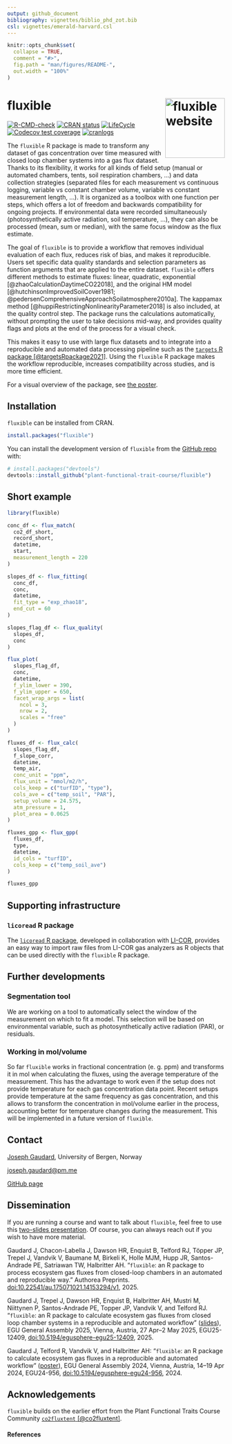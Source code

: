 ```yaml
---
output: github_document
bibliography: vignettes/biblio_phd_zot.bib
csl: vignettes/emerald-harvard.csl
---
```


<!-- README.md is generated from README.Rmd. Please edit that file -->

```r
knitr::opts_chunk$set(
  collapse = TRUE,
  comment = "#>",
  fig.path = "man/figures/README-",
  out.width = "100%"
)
```

<!-- # `fluxible` -->
# fluxible <a href="https://plant-functional-trait-course.github.io/fluxible/index.html"><img src="man/figures/logo.png" align="right" height="138" alt="fluxible website" /></a>

<!-- badges: start -->
[![R-CMD-check](https://github.com/Plant-Functional-Trait-Course/fluxible/actions/workflows/R-CMD-check.yaml/badge.svg)](https://github.com/Plant-Functional-Trait-Course/fluxible/actions/workflows/R-CMD-check.yaml)
[![CRAN status](https://www.r-pkg.org/badges/version/fluxible)](https://CRAN.R-project.org/package=fluxible)
[![LifeCycle](https://img.shields.io/badge/lifecycle-stable-green)](https://lifecycle.r-lib.org/articles/stages.html#stable)
[![Codecov test coverage](https://codecov.io/gh/Plant-Functional-Trait-Course/fluxible/graph/badge.svg)](https://app.codecov.io/gh/Plant-Functional-Trait-Course/fluxible)
[![cranlogs](https://cranlogs.r-pkg.org/badges/fluxible)](https://cran.r-project.org/package=fluxible)
<!-- badges: end -->

The `fluxible` R package is made to transform any dataset of gas concentration over time measured with closed loop chamber systems into a gas flux dataset.
<!-- It was originally made to be used with a closed loop chamber system connected to a gas analyzer. -->
Thanks to its flexibility, it works for all kinds of field setup (manual or automated chambers, tents, soil respiration chambers, ...) and data collection strategies (separated files for each measurement vs continuous logging, variable vs constant chamber volume, variable vs constant measurement length, ...).
It is organized as a toolbox with one function per steps, which offers a lot of freedom and backwards compatibility for ongoing projects.
If environmental data were recorded simultaneously (photosynthetically active radiation, soil temperature, ...), they can also be processed (mean, sum or median), with the same focus window as the flux estimate.

The goal of `fluxible` is to provide a workflow that removes individual evaluation of each flux, reduces risk of bias, and makes it reproducible.
Users set specific data quality standards and selection parameters as function arguments that are applied to the entire dataset.
`fluxible` offers different methods to estimate fluxes: linear, quadratic, exponential [@zhaoCalculationDaytimeCO22018], and the original HM model [@hutchinsonImprovedSoilCover1981; @pedersenComprehensiveApproachSoilatmosphere2010a].
The kappamax method [@huppiRestrictingNonlinearityParameter2018] is also included, at the quality control step.
The package runs the calculations automatically, without prompting the user to take decisions mid-way, and provides quality flags and plots at the end of the process for a visual check.

This makes it easy to use with large flux datasets and to integrate into a reproducible and automated data processing pipeline such as the [`targets` R package [@targetsRpackage2021]](https://books.ropensci.org/targets/).
Using the `fluxible` R package makes the workflow reproducible, increases compatibility across studies, and is more time efficient.

For a visual overview of the package, see [the poster](https://raw.githubusercontent.com/Plant-Functional-Trait-Course/fluxible/refs/heads/main/dissemination/poster_fluxible.pdf).

## Installation

`fluxible` can be installed from CRAN.

``` r
install.packages("fluxible")
```


You can install the development version of `fluxible` from the [GitHub repo](https://github.com/Plant-Functional-Trait-Course/fluxible) with:

``` r
# install.packages("devtools")
devtools::install_github("plant-functional-trait-course/fluxible")
```

## Short example
```r
library(fluxible)

conc_df <- flux_match(
  co2_df_short,
  record_short,
  datetime,
  start,
  measurement_length = 220
)

slopes_df <- flux_fitting(
  conc_df,
  conc,
  datetime,
  fit_type = "exp_zhao18",
  end_cut = 60
)

slopes_flag_df <- flux_quality(
  slopes_df,
  conc
)

flux_plot(
  slopes_flag_df,
  conc,
  datetime,
  f_ylim_lower = 390,
  f_ylim_upper = 650,
  facet_wrap_args = list(
    ncol = 3,
    nrow = 2,
    scales = "free"
  )
)

fluxes_df <- flux_calc(
  slopes_flag_df,
  f_slope_corr,
  datetime,
  temp_air,
  conc_unit = "ppm",
  flux_unit = "mmol/m2/h",
  cols_keep = c("turfID", "type"),
  cols_ave = c("temp_soil", "PAR"),
  setup_volume = 24.575,
  atm_pressure = 1,
  plot_area = 0.0625
)

fluxes_gpp <- flux_gpp(
  fluxes_df,
  type,
  datetime,
  id_cols = "turfID",
  cols_keep = c("temp_soil_ave")
)

fluxes_gpp
```

## Supporting infrastructure

### `licoread` R package

The [`licoread` R package](https://jogaudard.github.io/licoread/index.html), developed in collaboration with [LI-COR](https://www.licor.com/), provides an easy way to import raw files from LI-COR gas analyzers as R objects that can be used directly with the `fluxible` R package.

## Further developments

### Segmentation tool
We are working on a tool to automatically select the window of the measurement on which to fit a model.
This selection will be based on environmental variable, such as photosynthetically active radiation (PAR), or residuals.

### Working in mol/volume

So far `fluxible` works in fractional concentration (e. g. ppm) and transforms it in mol when calculating the fluxes, using the average temperature of the measurement.
This has the advantage to work even if the setup does not provide temperature for each gas concentration data point.
Recent setups provide temperature at the same frequency as gas concentration, and this allows to transform the concentration in mol/volume earlier in the process, accounting better for temperature changes during the measurement.
This will be implemented in a future version of `fluxible`.

<!-- ### More fits
As we want fluxible to fit the use of as many projects as possible, more fitting expressions will be included in the flux_fitting function.
Feel welcome to get in touch if you wish to include yours in fluxible. -->

## Contact
[Joseph Gaudard](https://jogaudard.github.io/CV_jgaudard/), University of Bergen, Norway

[joseph.gaudard@pm.me](mailto:joseph.gaudard@pm.me)

[GitHub page](https://github.com/jogaudard)

## Dissemination

If you are running a course and want to talk about `fluxible`, feel free to use this [two-slides presentation](https://raw.githubusercontent.com/Plant-Functional-Trait-Course/fluxible/refs/heads/main/dissemination/fluxible_jgaudard_short.pdf).
Of course, you can always reach out if you wish to have more material.

Gaudard J, Chacon-Labella J, Dawson HR, Enquist B, Telford RJ, Töpper JP, Trepel J, Vandvik V, Baumane M, Birkeli K, Holle MJM, Hupp JR, Santos-Andrade PE, Satriawan TW, Halbritter AH. “`fluxible`: an R package to process ecosystem gas fluxes from closed-loop chambers in an automated and reproducible way.” Authorea Preprints. [doi:10.22541/au.175071021.14153294/v1](https://doi.org/10.22541/au.175071021.14153294/v1), 2025.

Gaudard J, Trepel J, Dawson HR, Enquist B, Halbritter AH, Mustri M, Niittynen P, Santos-Andrade PE, Topper JP, Vandvik V, and Telford RJ. "`fluxible`: an R package to calculate ecosystem gas fluxes from closed loop chamber systems in a reproducible and automated workflow" ([slides](https://raw.githubusercontent.com/Plant-Functional-Trait-Course/fluxible/refs/heads/main/dissemination/fluxible_jgaudard_EGU25.pdf)), EGU General Assembly 2025, Vienna, Austria, 27 Apr–2 May 2025, EGU25-12409, [doi:10.5194/egusphere-egu25-12409](https://doi.org/10.5194/egusphere-egu25-12409), 2025. 

Gaudard J, Telford R, Vandvik V, and Halbritter AH: "`fluxible`: an R package to calculate ecosystem gas fluxes in a reproducible and automated workflow" ([poster](https://raw.githubusercontent.com/Plant-Functional-Trait-Course/fluxible/refs/heads/main/dissemination/poster_fluxible.pdf)), EGU General Assembly 2024, Vienna, Austria, 14–19 Apr 2024, EGU24-956, [doi:10.5194/egusphere-egu24-956](https://doi.org/10.5194/egusphere-egu24-956), 2024. 

<!-- [Direct link to the poster](https://github.com/Plant-Functional-Trait-Course/fluxible/blob/main/dissemination/poster_EGU24_jgaudard.pdf) -->

<!-- [Link to the abstract](https://meetingorganizer.copernicus.org/EGU24/EGU24-956.html) -->


## Acknowledgements

`fluxible` builds on the earlier effort from the Plant Functional Traits Course Community [`co2fluxtent` [@co2fluxtent]](https://github.com/PaulESantos/co2fluxtent).

#### References
